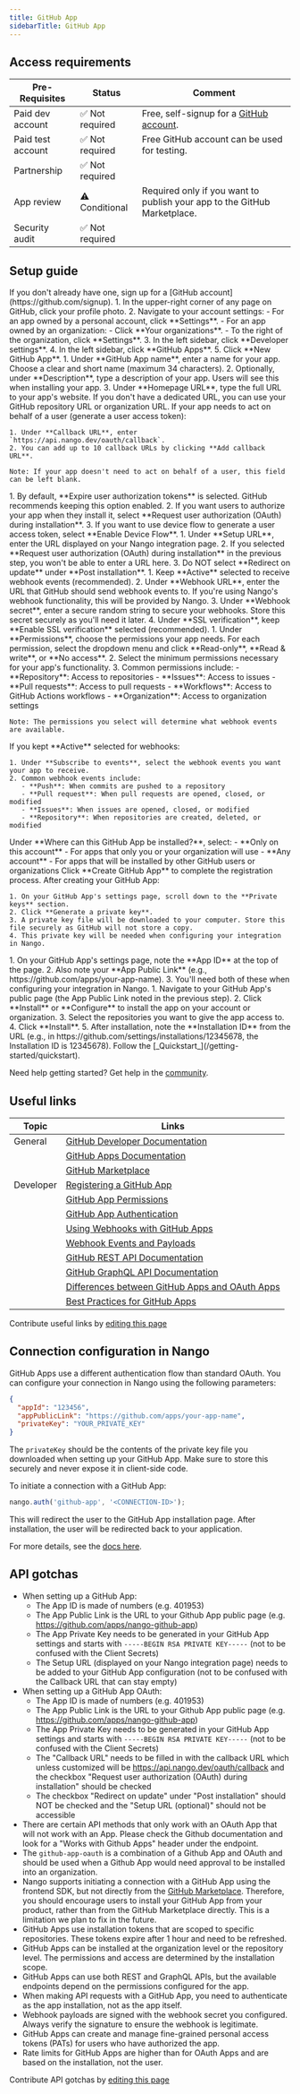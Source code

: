 ```yaml
---
title: GitHub App
sidebarTitle: GitHub App
---
```



<Overview />
<PreBuiltTooling />
<PreBuiltUseCases />

## Access requirements
| Pre-Requisites | Status | Comment|
| - | - | - |
| Paid dev account | ✅ Not required | Free, self-signup for a [GitHub account](https://github.com/signup). |
| Paid test account | ✅ Not required | Free GitHub account can be used for testing. |
| Partnership | ✅ Not required | |
| App review | ⚠️ Conditional | Required only if you want to publish your app to the GitHub Marketplace. |
| Security audit | ✅ Not required | |


## Setup guide

<Steps>
  <Step title="Create a GitHub account">
    If you don't already have one, sign up for a [GitHub account](https://github.com/signup).
  </Step>
  <Step title="Navigate to GitHub App settings">
    1. In the upper-right corner of any page on GitHub, click your profile photo.
    2. Navigate to your account settings:
       - For an app owned by a personal account, click **Settings**.
       - For an app owned by an organization:
         - Click **Your organizations**.
         - To the right of the organization, click **Settings**.
    3. In the left sidebar, click **Developer settings**.
    4. In the left sidebar, click **GitHub Apps**.
    5. Click **New GitHub App**.
  </Step>
  <Step title="Configure basic app information">
    1. Under **GitHub App name**, enter a name for your app. Choose a clear and short name (maximum 34 characters).
    2. Optionally, under **Description**, type a description of your app. Users will see this when installing your app.
    3. Under **Homepage URL**, type the full URL to your app's website. If you don't have a dedicated URL, you can use your GitHub repository URL or organization URL.
  </Step>
  <Step title="Configure callback URL (optional)">
    If your app needs to act on behalf of a user (generate a user access token):
    
    1. Under **Callback URL**, enter `https://api.nango.dev/oauth/callback`.
    2. You can add up to 10 callback URLs by clicking **Add callback URL**.
    
    Note: If your app doesn't need to act on behalf of a user, this field can be left blank.
  </Step>
  <Step title="Configure user authorization settings (optional)">
    1. By default, **Expire user authorization tokens** is selected. GitHub recommends keeping this option enabled.
    2. If you want users to authorize your app when they install it, select **Request user authorization (OAuth) during installation**.
    3. If you want to use device flow to generate a user access token, select **Enable Device Flow**.
  </Step>
  <Step title="Configure setup URL">
    1. Under **Setup URL**, enter the URL displayed on your Nango integration page.
    2. If you selected **Request user authorization (OAuth) during installation** in the previous step, you won't be able to enter a URL here.
    3. Do NOT select **Redirect on update** under **Post installation**.
  </Step>
  <Step title="Configure webhook settings">
    1. Keep **Active** selected to receive webhook events (recommended).
    2. Under **Webhook URL**, enter the URL that GitHub should send webhook events to. If you're using Nango's webhook functionality, this will be provided by Nango.
    3. Under **Webhook secret**, enter a secure random string to secure your webhooks. Store this secret securely as you'll need it later.
    4. Under **SSL verification**, keep **Enable SSL verification** selected (recommended).
  </Step>
  <Step title="Set app permissions">
    1. Under **Permissions**, choose the permissions your app needs. For each permission, select the dropdown menu and click **Read-only**, **Read & write**, or **No access**.
    2. Select the minimum permissions necessary for your app's functionality.
    3. Common permissions include:
       - **Repository**: Access to repositories
       - **Issues**: Access to issues
       - **Pull requests**: Access to pull requests
       - **Workflows**: Access to GitHub Actions workflows
       - **Organization**: Access to organization settings
    
    Note: The permissions you select will determine what webhook events are available.
  </Step>
  <Step title="Subscribe to webhook events">
    If you kept **Active** selected for webhooks:
    
    1. Under **Subscribe to events**, select the webhook events you want your app to receive.
    2. Common webhook events include:
       - **Push**: When commits are pushed to a repository
       - **Pull request**: When pull requests are opened, closed, or modified
       - **Issues**: When issues are opened, closed, or modified
       - **Repository**: When repositories are created, deleted, or modified
  </Step>
  <Step title="Set installation options">
    Under **Where can this GitHub App be installed?**, select:
    - **Only on this account** - For apps that only you or your organization will use
    - **Any account** - For apps that will be installed by other GitHub users or organizations
  </Step>
  <Step title="Create the GitHub App">
    Click **Create GitHub App** to complete the registration process.
  </Step>
  <Step title="Generate a private key">
    After creating your GitHub App:
    
    1. On your GitHub App's settings page, scroll down to the **Private keys** section.
    2. Click **Generate a private key**.
    3. A private key file will be downloaded to your computer. Store this file securely as GitHub will not store a copy.
    4. This private key will be needed when configuring your integration in Nango.
  </Step>
  <Step title="Note your App ID and installation URL">
    1. On your GitHub App's settings page, note the **App ID** at the top of the page.
    2. Also note your **App Public Link** (e.g., https://github.com/apps/your-app-name).
    3. You'll need both of these when configuring your integration in Nango.
  </Step>
  <Step title="Install your GitHub App">
    1. Navigate to your GitHub App's public page (the App Public Link noted in the previous step).
    2. Click **Install** or **Configure** to install the app on your account or organization.
    3. Select the repositories you want to give the app access to.
    4. Click **Install**.
    5. After installation, note the **Installation ID** from the URL (e.g., in https://github.com/settings/installations/12345678, the Installation ID is 12345678).
  </Step>
  <Step title="Next">
    Follow the [_Quickstart_](/getting-started/quickstart).
  </Step>
</Steps>

<Tip>Need help getting started? Get help in the [community](https://nango.dev/slack).</Tip>


## Useful links

| Topic | Links | 
| - | - | 
| General | [GitHub Developer Documentation](https://docs.github.com/en/developers) |
| | [GitHub Apps Documentation](https://docs.github.com/en/apps) |
| | [GitHub Marketplace](https://github.com/marketplace) |
| Developer | [Registering a GitHub App](https://docs.github.com/en/apps/creating-github-apps/registering-a-github-app/registering-a-github-app) |
| | [GitHub App Permissions](https://docs.github.com/en/rest/overview/permissions-required-for-github-apps) |
| | [GitHub App Authentication](https://docs.github.com/en/apps/creating-github-apps/authenticating-with-a-github-app/about-authentication-with-a-github-app) |
| | [Using Webhooks with GitHub Apps](https://docs.github.com/en/apps/creating-github-apps/setting-up-a-github-app/using-webhooks-with-github-apps) |
| | [Webhook Events and Payloads](https://docs.github.com/en/webhooks-and-events/webhooks/webhook-events-and-payloads) |
| | [GitHub REST API Documentation](https://docs.github.com/en/rest) |
| | [GitHub GraphQL API Documentation](https://docs.github.com/en/graphql) |
| | [Differences between GitHub Apps and OAuth Apps](https://docs.github.com/en/apps/oauth-apps/building-oauth-apps/differences-between-github-apps-and-oauth-apps) |
| | [Best Practices for GitHub Apps](https://docs.github.com/en/apps/creating-github-apps/setting-up-a-github-app/best-practices-for-creating-a-github-app) |

<Note>Contribute useful links by [editing this page](https://github.com/nangohq/nango/tree/master/docs-v2/integrations/all/github-app.mdx)</Note>

## Connection configuration in Nango

GitHub Apps use a different authentication flow than standard OAuth. You can configure your connection in Nango using the following parameters:

```json
{
  "appId": "123456",
  "appPublicLink": "https://github.com/apps/your-app-name",
  "privateKey": "YOUR_PRIVATE_KEY"
}
```

The `privateKey` should be the contents of the private key file you downloaded when setting up your GitHub App. Make sure to store this securely and never expose it in client-side code.

To initiate a connection with a GitHub App:

```js
nango.auth('github-app', '<CONNECTION-ID>');
```

This will redirect the user to the GitHub App installation page. After installation, the user will be redirected back to your application.

For more details, see the [docs here](/guides/api-authorization/authorize-in-your-app-default-ui).

## API gotchas

-   When setting up a GitHub App:
    - The App ID is made of numbers (e.g. 401953)
    - The App Public Link is the URL to your Github App public page (e.g. https://github.com/apps/nango-github-app)
    - The App Private Key needs to be generated in your GitHub App settings and starts with `-----BEGIN RSA PRIVATE KEY-----` (not to be confused with the Client Secrets)
    - The Setup URL (displayed on your Nango integration page) needs to be added to your GitHub App configuration (not to be confused with the Callback URL that can stay empty)
-   When setting up a GitHub App OAuth:
    - The App ID is made of numbers (e.g. 401953)
    - The App Public Link is the URL to your Github App public page (e.g. https://github.com/apps/nango-github-app)
    - The App Private Key needs to be generated in your GitHub App settings and starts with `-----BEGIN RSA PRIVATE KEY-----` (not to be confused with the Client Secrets)
    - The "Callback URL" needs to be filled in with the callback URL which unless customized will be https://api.nango.dev/oauth/callback and the checkbox "Request user authorization (OAuth) during installation" should be checked
    - The checkbox "Redirect on update" under "Post installation" should NOT be checked and the "Setup URL (optional)" should not be accessible
-   There are certain API methods that only work with an OAuth App that will not work with an App. Please check the Github documentation and look for a "Works with Github Apps" header under the endpoint.
-   The `github-app-oauth` is a combination of a Github App and OAuth and should be used when a Github App would need approval to be installed into an organization.
-   Nango supports initiating a connection with a GitHub App using the frontend SDK, but not directly from the [GitHub Marketplace](https://github.com/marketplace). Therefore, you should encourage users to install your GitHub App from your product, rather than from the GitHub Marketplace directly. This is a limitation we plan to fix in the future.
-   GitHub Apps use installation tokens that are scoped to specific repositories. These tokens expire after 1 hour and need to be refreshed.
-   GitHub Apps can be installed at the organization level or the repository level. The permissions and access are determined by the installation scope.
-   GitHub Apps can use both REST and GraphQL APIs, but the available endpoints depend on the permissions configured for the app.
-   When making API requests with a GitHub App, you need to authenticate as the app installation, not as the app itself.
-   Webhook payloads are signed with the webhook secret you configured. Always verify the signature to ensure the webhook is legitimate.
-   GitHub Apps can create and manage fine-grained personal access tokens (PATs) for users who have authorized the app.
-   Rate limits for GitHub Apps are higher than for OAuth Apps and are based on the installation, not the user.

<Note>Contribute API gotchas by [editing this page](https://github.com/nangohq/nango/tree/master/docs-v2/integrations/all/github-app.mdx)</Note>
